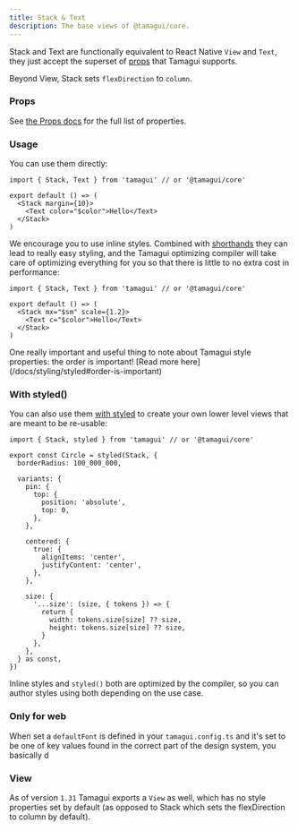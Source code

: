 ```yaml
---
title: Stack & Text
description: The base views of @tamagui/core.
---
```


Stack and Text are functionally equivalent to React Native `View` and `Text`, they just accept the superset of [props](/docs/styling/props) that Tamagui supports.

Beyond View, Stack sets `flexDirection` to `column`.

### Props

See [the Props docs](/docs/styling/props) for the full list of properties.

### Usage

You can use them directly:

```tsx
import { Stack, Text } from 'tamagui' // or '@tamagui/core'

export default () => (
  <Stack margin={10}>
    <Text color="$color">Hello</Text>
  </Stack>
)
```

We encourage you to use inline styles. Combined with [shorthands](/docs/core/configuration#shorthands) they can lead to really easy styling, and the Tamagui optimizing compiler will take care of optimizing everything for you so that there is little to no extra cost in performance:

```tsx
import { Stack, Text } from 'tamagui' // or '@tamagui/core'

export default () => (
  <Stack mx="$sm" scale={1.2}>
    <Text c="$color">Hello</Text>
  </Stack>
)
```

<Notice>
  One really important and useful thing to note about Tamagui style properties: the order
  is important! [Read more here](/docs/styling/styled#order-is-important)
</Notice>

### With styled()

You can also use them [with styled](/docs/styling/styled) to create your own lower level views that are meant to be re-usable:

```tsx
import { Stack, styled } from 'tamagui' // or '@tamagui/core'

export const Circle = styled(Stack, {
  borderRadius: 100_000_000,

  variants: {
    pin: {
      top: {
        position: 'absolute',
        top: 0,
      },
    },

    centered: {
      true: {
        alignItems: 'center',
        justifyContent: 'center',
      },
    },

    size: {
      '...size': (size, { tokens }) => {
        return {
          width: tokens.size[size] ?? size,
          height: tokens.size[size] ?? size,
        }
      },
    },
  } as const,
})
```

Inline styles and `styled()` both are optimized by the compiler, so you can author styles using both depending on the use case.

### Only for web

When set a `defaultFont` is defined in your `tamagui.config.ts` and it's set to be one of key values found in the correct part of the design system, you basically d

### View

As of version `1.31` Tamagui exports a `View` as well, which has no style properties set by default (as opposed to Stack which sets the flexDirection to column by default).
